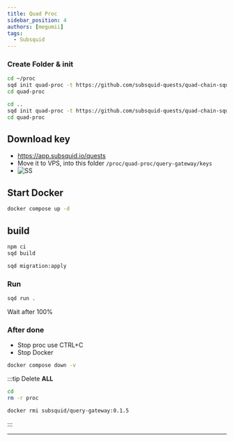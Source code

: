 ```yaml
---
title: Quad Proc
sidebar_position: 4
authors: [megumii]
tags:
  - Subsquid
---
```



### Create Folder & init

<Tabs>
<TabItem value="VPS">

```bash
cd ~/proc
sqd init quad-proc -t https://github.com/subsquid-quests/quad-chain-squid
cd quad-proc
```

</TabItem>
<TabItem value="CodeSpace">

```bash
cd ..
sqd init quad-proc -t https://github.com/subsquid-quests/quad-chain-squid
cd quad-proc
```

</TabItem>
</Tabs>

## Download key

- https://app.subsquid.io/quests
- Move it to VPS, into this folder `/proc/quad-proc/query-gateway/keys`
- ![SS](/img/squidproc.png)

## Start Docker

```bash
docker compose up -d
```

## build

```bash
npm ci
sqd build
```

```bash
sqd migration:apply
```

### Run

```bash
sqd run .
```

Wait after 100%

### After done
 - Stop proc use CTRL+C
 - Stop Docker

 ```bash
 docker compose down -v
 ```

:::tip 
Delete **ALL**



```bash
cd
rm -r proc
```

```bash
docker rmi subsquid/query-gateway:0.1.5
```
:::

 ---